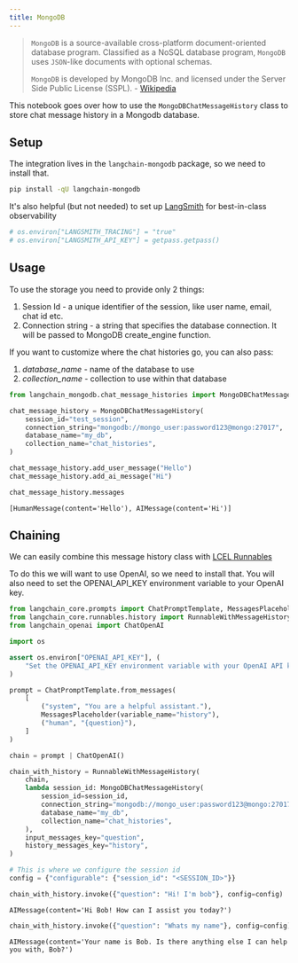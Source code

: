 ```yaml
---
title: MongoDB
---
```


>`MongoDB` is a source-available cross-platform document-oriented database program. Classified as a NoSQL database program, `MongoDB` uses `JSON`-like documents with optional schemas.
>
>`MongoDB` is developed by MongoDB Inc. and licensed under the Server Side Public License (SSPL). - [Wikipedia](https://en.wikipedia.org/wiki/MongoDB)

This notebook goes over how to use the `MongoDBChatMessageHistory` class to store chat message history in a Mongodb database.

## Setup

The integration lives in the `langchain-mongodb` package, so we need to install that.

```bash
pip install -qU langchain-mongodb
```

It's also helpful (but not needed) to set up [LangSmith](https://smith.langchain.com/) for best-in-class observability

```python
# os.environ["LANGSMITH_TRACING"] = "true"
# os.environ["LANGSMITH_API_KEY"] = getpass.getpass()
```

## Usage

To use the storage you need to provide only 2 things:

1. Session Id - a unique identifier of the session, like user name, email, chat id etc.
2. Connection string - a string that specifies the database connection. It will be passed to MongoDB create_engine function.

If you want to customize where the chat histories go, you can also pass:

1. *database_name* - name of the database to use
1. *collection_name* - collection to use within that database

```python
from langchain_mongodb.chat_message_histories import MongoDBChatMessageHistory

chat_message_history = MongoDBChatMessageHistory(
    session_id="test_session",
    connection_string="mongodb://mongo_user:password123@mongo:27017",
    database_name="my_db",
    collection_name="chat_histories",
)

chat_message_history.add_user_message("Hello")
chat_message_history.add_ai_message("Hi")
```

```python
chat_message_history.messages
```

```output
[HumanMessage(content='Hello'), AIMessage(content='Hi')]
```

## Chaining

We can easily combine this message history class with [LCEL Runnables](/oss/how-to/message_history)

To do this we will want to use OpenAI, so we need to install that.  You will also need to set the OPENAI_API_KEY environment variable to your OpenAI key.

```python
from langchain_core.prompts import ChatPromptTemplate, MessagesPlaceholder
from langchain_core.runnables.history import RunnableWithMessageHistory
from langchain_openai import ChatOpenAI
```

```python
import os

assert os.environ["OPENAI_API_KEY"], (
    "Set the OPENAI_API_KEY environment variable with your OpenAI API key."
)
```

```python
prompt = ChatPromptTemplate.from_messages(
    [
        ("system", "You are a helpful assistant."),
        MessagesPlaceholder(variable_name="history"),
        ("human", "{question}"),
    ]
)

chain = prompt | ChatOpenAI()
```

```python
chain_with_history = RunnableWithMessageHistory(
    chain,
    lambda session_id: MongoDBChatMessageHistory(
        session_id=session_id,
        connection_string="mongodb://mongo_user:password123@mongo:27017",
        database_name="my_db",
        collection_name="chat_histories",
    ),
    input_messages_key="question",
    history_messages_key="history",
)
```

```python
# This is where we configure the session id
config = {"configurable": {"session_id": "<SESSION_ID>"}}
```

```python
chain_with_history.invoke({"question": "Hi! I'm bob"}, config=config)
```

```output
AIMessage(content='Hi Bob! How can I assist you today?')
```

```python
chain_with_history.invoke({"question": "Whats my name"}, config=config)
```

```output
AIMessage(content='Your name is Bob. Is there anything else I can help you with, Bob?')
```
